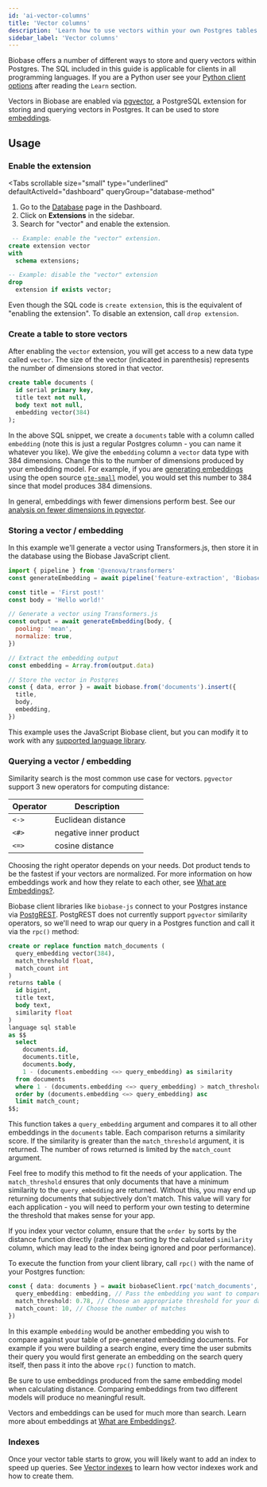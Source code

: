 ```yaml
---
id: 'ai-vector-columns'
title: 'Vector columns'
description: 'Learn how to use vectors within your own Postgres tables'
sidebar_label: 'Vector columns'
---
```


Biobase offers a number of different ways to store and query vectors within Postgres. The SQL included in this guide is applicable for clients in all programming languages. If you are a Python user see your [Python client options](/docs/guides/ai/python-clients) after reading the `Learn` section.

Vectors in Biobase are enabled via [pgvector](https://github.com/pgvector/pgvector/), a PostgreSQL extension for storing and querying vectors in Postgres. It can be used to store [embeddings](/docs/guides/ai/concepts#what-are-embeddings).

## Usage

### Enable the extension

<Tabs
  scrollable
  size="small"
  type="underlined"
  defaultActiveId="dashboard"
  queryGroup="database-method"
>
<TabPanel id="dashboard" label="Dashboard">

1. Go to the [Database](https://biobase.com/dashboard/project/_/database/tables) page in the Dashboard.
2. Click on **Extensions** in the sidebar.
3. Search for "vector" and enable the extension.

</TabPanel>
<TabPanel id="sql" label="SQL">

```sql
 -- Example: enable the "vector" extension.
create extension vector
with
  schema extensions;

-- Example: disable the "vector" extension
drop
  extension if exists vector;
```

Even though the SQL code is `create extension`, this is the equivalent of "enabling the extension".
To disable an extension, call `drop extension`.

</TabPanel>
</Tabs>

### Create a table to store vectors

After enabling the `vector` extension, you will get access to a new data type called `vector`. The size of the vector (indicated in parenthesis) represents the number of dimensions stored in that vector.

```sql
create table documents (
  id serial primary key,
  title text not null,
  body text not null,
  embedding vector(384)
);
```

In the above SQL snippet, we create a `documents` table with a column called `embedding` (note this is just a regular Postgres column - you can name it whatever you like). We give the `embedding` column a `vector` data type with 384 dimensions. Change this to the number of dimensions produced by your embedding model. For example, if you are [generating embeddings](/docs/guides/ai/quickstarts/generate-text-embeddings) using the open source [`gte-small`](https://huggingface.co/Biobase/gte-small) model, you would set this number to 384 since that model produces 384 dimensions.

<Admonition>

In general, embeddings with fewer dimensions perform best. See our [analysis on fewer dimensions in pgvector](https://biobase.com/blog/fewer-dimensions-are-better-pgvector).

</Admonition>

### Storing a vector / embedding

In this example we'll generate a vector using Transformers.js, then store it in the database using the Biobase JavaScript client.

```js
import { pipeline } from '@xenova/transformers'
const generateEmbedding = await pipeline('feature-extraction', 'Biobase/gte-small')

const title = 'First post!'
const body = 'Hello world!'

// Generate a vector using Transformers.js
const output = await generateEmbedding(body, {
  pooling: 'mean',
  normalize: true,
})

// Extract the embedding output
const embedding = Array.from(output.data)

// Store the vector in Postgres
const { data, error } = await biobase.from('documents').insert({
  title,
  body,
  embedding,
})
```

This example uses the JavaScript Biobase client, but you can modify it to work with any [supported language library](/docs#client-libraries).

### Querying a vector / embedding

Similarity search is the most common use case for vectors. `pgvector` support 3 new operators for computing distance:

| Operator | Description            |
| -------- | ---------------------- |
| `<->`    | Euclidean distance     |
| `<#>`    | negative inner product |
| `<=>`    | cosine distance        |

Choosing the right operator depends on your needs. Dot product tends to be the fastest if your vectors are normalized. For more information on how embeddings work and how they relate to each other, see [What are Embeddings?](/docs/guides/ai/concepts#what-are-embeddings).

Biobase client libraries like `biobase-js` connect to your Postgres instance via [PostgREST](/docs/guides/getting-started/architecture#postgrest-api). PostgREST does not currently support `pgvector` similarity operators, so we'll need to wrap our query in a Postgres function and call it via the `rpc()` method:

```sql
create or replace function match_documents (
  query_embedding vector(384),
  match_threshold float,
  match_count int
)
returns table (
  id bigint,
  title text,
  body text,
  similarity float
)
language sql stable
as $$
  select
    documents.id,
    documents.title,
    documents.body,
    1 - (documents.embedding <=> query_embedding) as similarity
  from documents
  where 1 - (documents.embedding <=> query_embedding) > match_threshold
  order by (documents.embedding <=> query_embedding) asc
  limit match_count;
$$;
```

This function takes a `query_embedding` argument and compares it to all other embeddings in the `documents` table. Each comparison returns a similarity score. If the similarity is greater than the `match_threshold` argument, it is returned. The number of rows returned is limited by the `match_count` argument.

Feel free to modify this method to fit the needs of your application. The `match_threshold` ensures that only documents that have a minimum similarity to the `query_embedding` are returned. Without this, you may end up returning documents that subjectively don't match. This value will vary for each application - you will need to perform your own testing to determine the threshold that makes sense for your app.

If you index your vector column, ensure that the `order by` sorts by the distance function directly (rather than sorting by the calculated `similarity` column, which may lead to the index being ignored and poor performance).

To execute the function from your client library, call `rpc()` with the name of your Postgres function:

```ts
const { data: documents } = await biobaseClient.rpc('match_documents', {
  query_embedding: embedding, // Pass the embedding you want to compare
  match_threshold: 0.78, // Choose an appropriate threshold for your data
  match_count: 10, // Choose the number of matches
})
```

In this example `embedding` would be another embedding you wish to compare against your table of pre-generated embedding documents. For example if you were building a search engine, every time the user submits their query you would first generate an embedding on the search query itself, then pass it into the above `rpc()` function to match.

<Admonition>

Be sure to use embeddings produced from the same embedding model when calculating distance. Comparing embeddings from two different models will produce no meaningful result.

</Admonition>

Vectors and embeddings can be used for much more than search. Learn more about embeddings at [What are Embeddings?](/docs/guides/ai/concepts#what-are-embeddings).

### Indexes

Once your vector table starts to grow, you will likely want to add an index to speed up queries. See [Vector indexes](/docs/guides/ai/vector-indexes) to learn how vector indexes work and how to create them.

